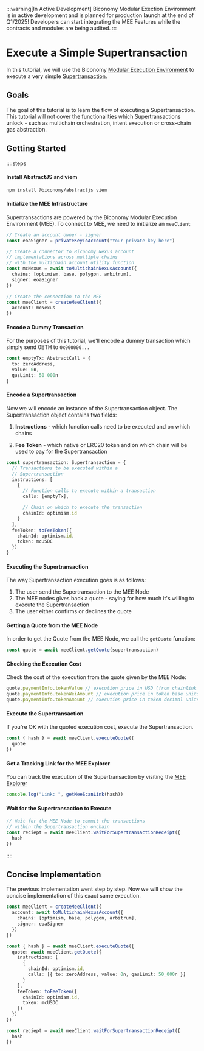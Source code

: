 :::warning[In Active Development]
Biconomy Modular Exection Environment is in active development and is planned for production launch at the 
end of Q1/2025! Developers can start integrating the MEE Features while the contracts and modules are being 
audited.
:::


# Execute a Simple Supertransaction

In this tutorial, we will use the Biconomy [Modular Execution Environment]() to execute a very 
simple [Supertransaction](/explained/mee#supertransactions-the-innovation-under-the-hood).

## Goals

The goal of this tutorial is to learn the flow of executing 
a Supertransaction. This tutorial will not cover the functionalities
which Supertransactions unlock - such as multichain orchestration,
intent execution or cross-chain gas abstraction.

## Getting Started

::::steps
#### Install AbstractJS and viem

```bash [Install]
npm install @biconomy/abstractjs viem
```

#### Initialize the MEE Infrastructure
Supertransactions are powered by the Biconomy Modular Execution
Environment (MEE). To connect to MEE, we need to initialize 
an `meeClient`

```ts [Initialize Infrastructure]
// Create an account owner - signer
const eoaSigner = privateKeyToAccount("Your private key here")

// Create a connector to Biconomy Nexus account
// implementations across multiple chains
// with the multichain account utility function
const mcNexus = await toMultichainNexusAccount({
  chains: [optimism, base, polygon, arbitrum],
  signer: eoaSigner
})

// Create the connection to the MEE
const meeClient = createMeeClient({
  account: mcNexus
})
```

#### Encode a Dummy Transaction
For the purposes of this tutorial, we'll encode a dummy
transaction which simply send 0ETH to `0x000000...`

```ts [Dummy Transaction]
const emptyTx: AbstractCall = {
  to: zeroAddress,
  value: 0n,
  gasLimit: 50_000n
}
```

#### Encode a Supertransaction
Now we will encode an instance of the Supertransaction 
object. The Supertransaction object contains two fields:

1. **Instructions** - which function calls need to be 
executed and on which chains

2. **Fee Token** - which native or ERC20 token and on which
chain will be used to pay for the Supertransaction

```ts [Encode Supertransaction]
const supertransaction: Supertransaction = {
  // Transactions to be executed within a
  // Supertransaction
  instructions: [
    {
      // Function calls to execute within a transaction
      calls: [emptyTx],

      // Chain on which to execute the transaction
      chainId: optimism.id
    }
  ],
  feeToken: toFeeToken({
    chainId: optimism.id,
    token: mcUSDC
  })
}
```

#### Executing the Supertransaction 
The way Supertransaction execution goes is as follows:

1. The user send the Supertransaction to the MEE Node
2. The MEE nodes gives back a quote - saying for how much it's willing to execute the Supertransaction
3. The user either confirms or declines the quote

#### Getting a Quote from the MEE Node

In order to get the Quote from the MEE Node, we call the 
`getQuote` function:

```ts [Get Quote]
const quote = await meeClient.getQuote(supertransaction)
```

#### Checking the Execution Cost

Check the cost of the execution from the quote given by the 
MEE Node:

```ts [Check Execution Cost]
quote.paymentInfo.tokenValue // execution price in USD (from chainlink feed)
quote.paymentInfo.tokenWeiAmount // execution price in token base units
quote.paymentInfo.tokenAmount // execution price in token decimal units
```

#### Execute the Supertransaction

If you're OK with the quoted execution cost, execute the 
Supertransaction.

```ts [Execute Supertransaction]
const { hash } = await meeClient.executeQuote({
  quote
})
```

#### Get a Tracking Link for the MEE Explorer

You can track the execution of the Supertransaction by 
visiting the [MEE Explorer](https://meescan.biconomy.io)

```ts [Tracking Link]
console.log("Link: ", getMeeScanLink(hash))
```

#### Wait for the Supertransaction to Execute

```ts
// Wait for the MEE Node to commit the transactions
// within the Supertransaction onchain
const reciept = await meeClient.waitForSupertransactionReceipt({
  hash
})
```
::::

## Concise Implementation
The previous implementation went step by step. Now we 
will show the concise implementation of this exact same 
execution.

```ts [Concise Implementation]
const meeClient = createMeeClient({
  account: await toMultichainNexusAccount({
    chains: [optimism, base, polygon, arbitrum],
    signer: eoaSigner
  })
})

const { hash } = await meeClient.executeQuote({
  quote: await meeClient.getQuote({
    instructions: [
      {
        chainId: optimism.id,
        calls: [{ to: zeroAddress, value: 0n, gasLimit: 50_000n }]
      }
    ],
    feeToken: toFeeToken({
      chainId: optimism.id,
      token: mcUSDC
    })
  })
})

const reciept = await meeClient.waitForSupertransactionReceipt({
  hash
})
```
